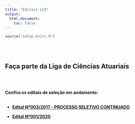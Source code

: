```yaml
---
title: "Editais LCA"
output:
  html_document:
    toc: false
---
```


```r
source("setup_knitr.R")
```

<br></br>

## Faça parte da Liga de Ciências Atuariais

<br></br>

**Confira os editais de seleção em andamento:**
<br></br>

- <a href="https://atuaria.github.io/PDF/Edital0032017.pdf"target="_blank">**Edital Nº003/2017 - PROCESSO SELETIVO CONTINUADO**</a>

- <a href="https://atuaria.github.io/PDF/Edital0012020.pdf"target="_blank">**Edital Nº001/2020**</a>

<br></br>
<br></br>


